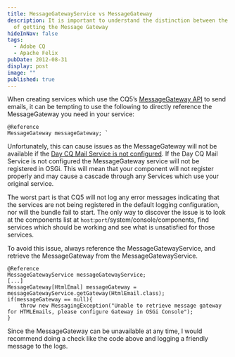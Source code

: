 ```yaml
---
title: MessageGatewayService vs MessageGateway
description: It is important to understand the distinction between the two ways
  of getting the Message Gateway
hideInNav: false
tags:
  - Adobe CQ
  - Apache Felix
pubDate: 2012-08-31
display: post
image: ""
published: true
---
```


When creating services which use the CQ5’s [MessageGateway API](http://dev.day.com/docs/en/cq/current/javadoc/com/day/cq/mailer/MessageGateway.html) to send emails, it can be tempting to use the following to directly reference the MessageGateway you need in your service:

```
@Reference
MessageGateway messageGateway; `

```

Unfortunately, this can cause issues as the MessageGateway will not be available if the [Day CQ Mail Service is not configured](/posts/2012-08-sending-email-adobe-cq-api). If the Day CQ Mail Service is not configured the MessageGateway service will not be registered in OSGi. This will mean that your component will not register properly and may cause a cascade through any Services which use your original service. 

The worst part is that CQ5 will not log any error messages indicating that the services are not being registered in the default logging configuration, nor will the bundle fail to start. The only way to discover the issue is to look at the components list at `host`:`port`/system/console/components, find services which should be working and see what is unsatisfied for those services.

To avoid this issue, always reference the MessageGatewayService, and retrieve the MessageGateway from the MessageGatewayService.

```
@Reference
MessageGatewayService messageGatewayService;
[...]
MessageGateway[HtmlEmal] messageGateway = messageGatewayService.getGateway(HtmlEmail.class);
if(messageGateway == null){
	throw new MessagingException("Unable to retrieve message gateway for HTMLEmails, please configure Gateway in OSGi Console");
}

```

Since the MessageGateway can be unavailable at any time, I would recommend doing a check like the code above and logging a friendly message to the logs.
